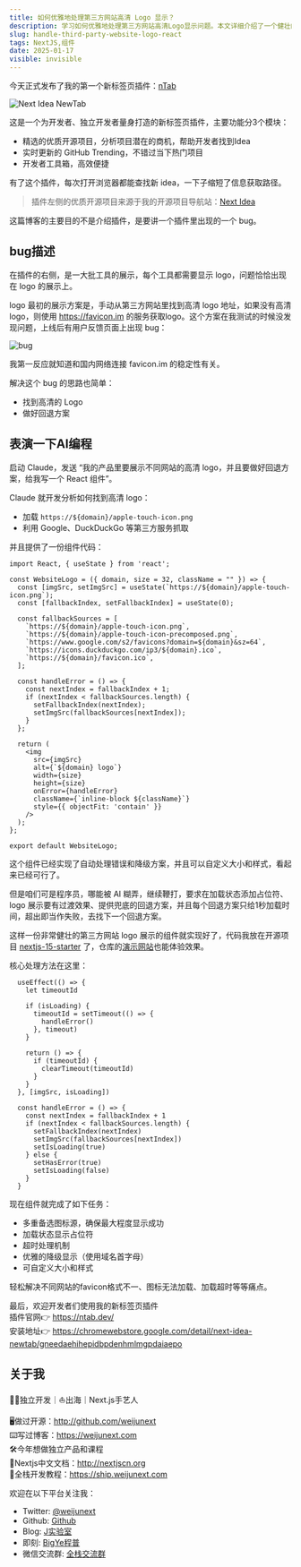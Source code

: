 ```yaml
---
title: 如何优雅地处理第三方网站高清 Logo 显示？
description: 学习如何优雅地处理第三方网站高清Logo显示问题。本文详细介绍了一个健壮的React组件实现方案，包括多重备选图标源、加载状态占位符、超时处理机制和优雅的降级显示。通过实际案例展示如何解决favicon格式不一、图标加载失败等常见问题。
slug: handle-third-party-website-logo-react
tags: NextJS,组件
date: 2025-01-17
visible: invisible
---
```


今天正式发布了我的第一个新标签页插件：[nTab](https://ntab.dev/)

![Next Idea NewTab](/assets/064/og.webp)

这是一个为开发者、独立开发者量身打造的新标签页插件，主要功能分3个模块：

- 精选的优质开源项目，分析项目潜在的商机，帮助开发者找到Idea
- 实时更新的 GitHub Trending，不错过当下热门项目
- 开发者工具箱，高效便捷

有了这个插件，每次打开浏览器都能查找新 idea，一下子缩短了信息获取路径。

> 插件左侧的优质开源项目来源于我的开源项目导航站：[Next Idea](https://nextidea.dev/)

这篇博客的主要目的不是介绍插件，是要讲一个插件里出现的一个 bug。

## bug描述

在插件的右侧，是一大批工具的展示，每个工具都需要显示 logo，问题恰恰出现在 logo 的展示上。

logo 最初的展示方案是，手动从第三方网站里找到高清 logo 地址，如果没有高清 logo，则使用 https://favicon.im 的服务获取logo。这个方案在我测试的时候没发现问题，上线后有用户反馈页面上出现 bug：

![bug](/assets/064/bug-2.webp)

我第一反应就知道和国内网络连接 favicon.im 的稳定性有关。

解决这个 bug 的思路也简单：

- 找到高清的 Logo
- 做好回退方案

## 表演一下AI编程

启动 Claude，发送 “我的产品里要展示不同网站的高清 logo，并且要做好回退方案，给我写一个 React 组件”。

Claude 就开发分析如何找到高清 logo：
- 加载 `https://${domain}/apple-touch-icon.png`
- 利用 Google、DuckDuckGo 等第三方服务抓取

并且提供了一份组件代码：

```tsx
import React, { useState } from 'react';

const WebsiteLogo = ({ domain, size = 32, className = "" }) => {
  const [imgSrc, setImgSrc] = useState(`https://${domain}/apple-touch-icon.png`);
  const [fallbackIndex, setFallbackIndex] = useState(0);
  
  const fallbackSources = [
    `https://${domain}/apple-touch-icon.png`,
    `https://${domain}/apple-touch-icon-precomposed.png`,
    `https://www.google.com/s2/favicons?domain=${domain}&sz=64`,
    `https://icons.duckduckgo.com/ip3/${domain}.ico`,
    `https://${domain}/favicon.ico`,
  ];

  const handleError = () => {
    const nextIndex = fallbackIndex + 1;
    if (nextIndex < fallbackSources.length) {
      setFallbackIndex(nextIndex);
      setImgSrc(fallbackSources[nextIndex]);
    }
  };

  return (
    <img 
      src={imgSrc}
      alt={`${domain} logo`}
      width={size}
      height={size}
      onError={handleError}
      className={`inline-block ${className}`}
      style={{ objectFit: 'contain' }}
    />
  );
};

export default WebsiteLogo;
```

这个组件已经实现了自动处理错误和降级方案，并且可以自定义大小和样式，看起来已经可行了。

但是咱们可是程序员，哪能被 AI 糊弄，继续鞭打，要求在加载状态添加占位符、logo 展示要有过渡效果、提供兜底的回退方案，并且每个回退方案只给1秒加载时间，超出即当作失败，去找下一个回退方案。

这样一份非常健壮的第三方网站 logo 展示的组件就实现好了，代码我放在开源项目 [nextjs-15-starter](https://github.com/weijunext/nextjs-15-starter/blob/main/components/WebsiteLogo.tsx) 了，仓库的[演示网站](https://starter.weijunext.com/)也能体验效果。

核心处理方法在这里：

```tsx
  useEffect(() => {
    let timeoutId

    if (isLoading) {
      timeoutId = setTimeout(() => {
        handleError()
      }, timeout)
    }

    return () => {
      if (timeoutId) {
        clearTimeout(timeoutId)
      }
    }
  }, [imgSrc, isLoading])

  const handleError = () => {
    const nextIndex = fallbackIndex + 1
    if (nextIndex < fallbackSources.length) {
      setFallbackIndex(nextIndex)
      setImgSrc(fallbackSources[nextIndex])
      setIsLoading(true)
    } else {
      setHasError(true)
      setIsLoading(false)
    }
  }
```

现在组件就完成了如下任务：
- 多重备选图标源，确保最大程度显示成功
- 加载状态显示占位符
- 超时处理机制
- 优雅的降级显示（使用域名首字母）
- 可自定义大小和样式

轻松解决不同网站的favicon格式不一、图标无法加载、加载超时等等痛点。

<Aside>

最后，欢迎开发者们使用我的新标签页插件  
插件官网👉 https://ntab.dev/  
安装地址👉 https://chromewebstore.google.com/detail/next-idea-newtab/gneedaehihepidbpdenhmlmgpdaiaepo
</Aside>


## 关于我

🧑‍💻独立开发｜⛵️出海｜Next.js手艺人

🖥️做过开源：http://github.com/weijunext  
⌨️写过博客：https://weijunext.com  
🛠️今年想做独立产品和课程  
📘Nextjs中文文档：http://nextjscn.org  
📙全栈开发教程：https://ship.weijunext.com  

欢迎在以下平台关注我：

- Twitter: [@weijunext](https://x.com/weijunext)
- Github: [Github](https://github.com/weijunext)
- Blog: [J实验室](https://weijunext.com/)
- 即刻: [BigYe程普](https://m.okjike.com/users/13EF1128-B51B-4D22-8B95-16BB406529F0)
- 微信交流群: [全栈交流群](/make-a-friend)

